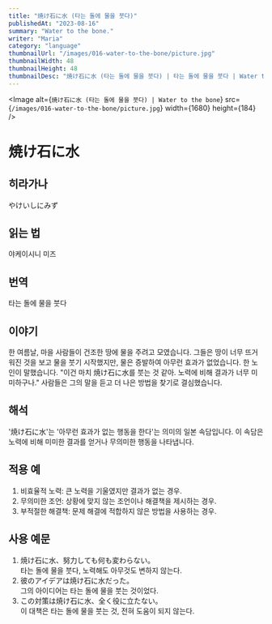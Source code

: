 ```yaml
---
title: "焼け石に水 (타는 돌에 물을 붓다)"
publishedAt: "2023-08-16"
summary: "Water to the bone."
writer: "Maria"
category: "language"
thumbnailUrl: "/images/016-water-to-the-bone/picture.jpg"
thumbnailWidth: 48
thumbnailHeight: 48
thumbnailDesc: "焼け石に水 (타는 돌에 물을 붓다) | 타는 돌에 물을 붓다 | Water to the bone"
---
```


<Image
  alt={`焼け石に水 (타는 돌에 물을 붓다) | Water to the bone`}
  src={`/images/016-water-to-the-bone/picture.jpg`}
  width={1680}
  height={184}
/>

# 焼け石に水

## 히라가나

やけいしにみず

## 읽는 법

야케이시니 미즈

## 번역

타는 돌에 물을 붓다

## 이야기

한 여름날, 마을 사람들이 건조한 땅에 물을 주려고 모였습니다. 그들은 땅이 너무 뜨거워진 것을 보고 물을 붓기 시작했지만, 물은 증발하여 아무런 효과가 없었습니다. 한 노인이 말했습니다. "이건 마치 焼け石に水를 붓는 것 같아. 노력에 비해 결과가 너무 미미하구나." 사람들은 그의 말을 듣고 더 나은 방법을 찾기로 결심했습니다.

## 해석

'焼け石に水'는 '아무런 효과가 없는 행동을 한다'는 의미의 일본 속담입니다. 이 속담은 노력에 비해 미미한 결과를 얻거나 무의미한 행동을 나타냅니다.

## 적용 예

1. 비효율적 노력: 큰 노력을 기울였지만 결과가 없는 경우.
2. 무의미한 조언: 상황에 맞지 않는 조언이나 해결책을 제시하는 경우.
3. 부적절한 해결책: 문제 해결에 적합하지 않은 방법을 사용하는 경우.

## 사용 예문

1. 焼け石に水、努力しても何も変わらない。<br /> 타는 돌에 물을 붓다, 노력해도 아무것도 변하지 않는다.
2. 彼のアイデアは焼け石に水だった。<br /> 그의 아이디어는 타는 돌에 물을 붓는 것이었다.
3. この対策は焼け石に水、全く役に立たない。<br /> 이 대책은 타는 돌에 물을 붓는 것, 전혀 도움이 되지 않는다.
